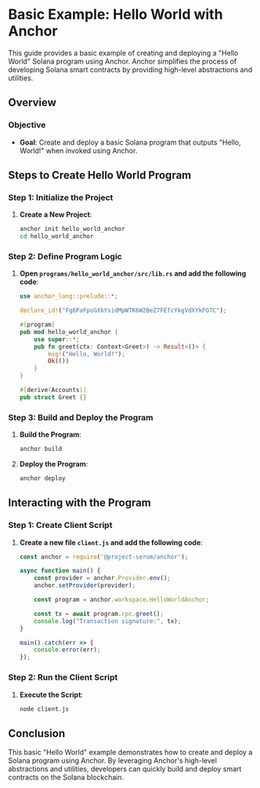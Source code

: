 # Basic Example: Hello World with Anchor

This guide provides a basic example of creating and deploying a "Hello World" Solana program using Anchor. Anchor simplifies the process of developing Solana smart contracts by providing high-level abstractions and utilities.

## Overview

### Objective

- **Goal**: Create and deploy a basic Solana program that outputs "Hello, World!" when invoked using Anchor.

## Steps to Create Hello World Program

### Step 1: Initialize the Project

1. **Create a New Project**:
    ```sh
    anchor init hello_world_anchor
    cd hello_world_anchor
    ```

### Step 2: Define Program Logic

1. **Open `programs/hello_world_anchor/src/lib.rs` and add the following code**:
    ```rust
    use anchor_lang::prelude::*;

    declare_id!("Fg6PaFpoGXkYsidMpWTK6W2BeZ7FEfcYkgVdXYkFG7C");

    #[program]
    pub mod hello_world_anchor {
        use super::*;
        pub fn greet(ctx: Context<Greet>) -> Result<()> {
            msg!("Hello, World!");
            Ok(())
        }
    }

    #[derive(Accounts)]
    pub struct Greet {}
    ```

### Step 3: Build and Deploy the Program

1. **Build the Program**:
    ```sh
    anchor build
    ```

2. **Deploy the Program**:
    ```sh
    anchor deploy
    ```

## Interacting with the Program

### Step 1: Create Client Script

1. **Create a new file `client.js` and add the following code**:
    ```javascript
    const anchor = require('@project-serum/anchor');

    async function main() {
        const provider = anchor.Provider.env();
        anchor.setProvider(provider);

        const program = anchor.workspace.HelloWorldAnchor;

        const tx = await program.rpc.greet();
        console.log("Transaction signature:", tx);
    }

    main().catch(err => {
        console.error(err);
    });
    ```

### Step 2: Run the Client Script

1. **Execute the Script**:
    ```sh
    node client.js
    ```

## Conclusion

This basic "Hello World" example demonstrates how to create and deploy a Solana program using Anchor. By leveraging Anchor's high-level abstractions and utilities, developers can quickly build and deploy smart contracts on the Solana blockchain.
